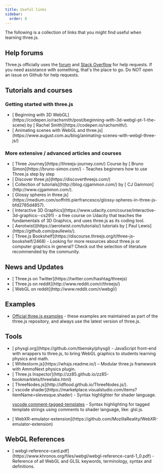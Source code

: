 ```yaml
---
title: Useful links
sidebar:
  order: 8
---
```


The following is a collection of links that you might find useful when learning three.js.

## Help forums

Three.js officially uses the [ forum](https://discourse.threejs.org/) and [ Stack Overflow](http://stackoverflow.com/tags/three.js/info) for help requests.
If you need assistance with something, that's the place to go. Do NOT open an issue on Github for help requests.

## Tutorials and courses

### Getting started with three.js

<ul>
  <li>
    [ Beginning with 3D
    WebGL](https://codepen.io/rachsmith/post/beginning-with-3d-webgl-pt-1-the-scene)
    by [ Rachel Smith](https://codepen.io/rachsmith/).
  </li>
  <li>
    [ Animating scenes with WebGL and
    three.js](https://www.august.com.au/blog/animating-scenes-with-webgl-three-js/)
  </li>
</ul>

### More extensive / advanced articles and courses

<ul>
  <li>
    [ Three Journey](https://threejs-journey.com/) Course by [ Bruno
    Simon](https://bruno-simon.com/) - Teaches beginners how to use Three.js
    step by step
  </li>
  <li>[ Discover three.js](https://discoverthreejs.com/)</li>
  <li>
    [ Collection of tutorials](http://blog.cjgammon.com/) by [ CJ
    Gammon](http://www.cjgammon.com/).
  </li>
  <li>
    [ Glossy spheres in
    three.js](https://medium.com/soffritti.pierfrancesco/glossy-spheres-in-three-js-bfd2785d4857).
  </li>
  <li>
    [ Interactive 3D
    Graphics](https://www.udacity.com/course/interactive-3d-graphics--cs291) - a
    free course on Udacity that teaches the fundamentals of 3D Graphics, and
    uses three.js as its coding tool.
  </li>
  <li>
    [ Aerotwist](https://aerotwist.com/tutorials/) tutorials by [ Paul
    Lewis](https://github.com/paullewis/).
  </li>
  <li>
    [ Three.js
    Bookshelf](https://discourse.threejs.org/t/three-js-bookshelf/2468) -
    Looking for more resources about three.js or computer graphics in general?
    Check out the selection of literature recommended by the community.
  </li>
</ul>

## News and Updates

<ul>
  <li>[ Three.js on Twitter](https://twitter.com/hashtag/threejs)</li>
  <li>[ Three.js on reddit](http://www.reddit.com/r/threejs/)</li>
  <li>[ WebGL on reddit](http://www.reddit.com/r/webgl/)</li>
</ul>

## Examples

- [ Official three.js examples](https://threejs.org/examples/) - these
  examples are maintained as part of the three.js repository, and always use
  the latest version of three.js.

## Tools

<ul>
<li>
[ physgl.org](https://github.com/tbensky/physgl) - JavaScript front-end with wrappers to three.js, to bring WebGL
graphics to students learning physics and math.
</li>
<li>
[ Whitestorm.js](https://whsjs.readme.io/) – Modular three.js framework with AmmoNext physics plugin.
</li>
<li>
[ Three.js Inspector](http://zz85.github.io/zz85-bookmarklets/threelabs.html)
</li>
<li>
[ ThreeNodes.js](http://idflood.github.io/ThreeNodes.js/).
</li>
<li>
[ vscode shader](https://marketplace.visualstudio.com/items?itemName=slevesque.shader) - Syntax highlighter for shader language.

[ vscode comment-tagged-templates](https://marketplace.visualstudio.com/items?itemName=bierner.comment-tagged-templates) - Syntax highlighting for tagged template strings using comments to shader language, like: glsl.js.

</li>
<li>
[ WebXR-emulator-extension](https://github.com/MozillaReality/WebXR-emulator-extension)
</li>
</ul>

## WebGL References

<ul>
  <li>
    [
    webgl-reference-card.pdf](https://www.khronos.org/files/webgl/webgl-reference-card-1_0.pdf)
    - Reference of all WebGL and GLSL keywords, terminology, syntax and
    definitions.
  </li>
</ul>
